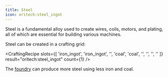 ```yaml
---
title: Steel
icon: oritech:steel_ingot
---
```


Steel is a fundamental alloy used to create wires, coils, motors, and plating, all of which are essential for building various machines.

Steel can be created in a crafting grid:

<CraftingRecipe
    slots={[
        'iron_ingot',
        'iron_ingot',
        '',
        'coal',
        'coal',
        '',
        '',
        '',
        ''
    ]}
    result="oritech:steel_ingot"
    count={1}
/>

The [foundry](../processing/foundry) can produce more steel using less iron and coal.
